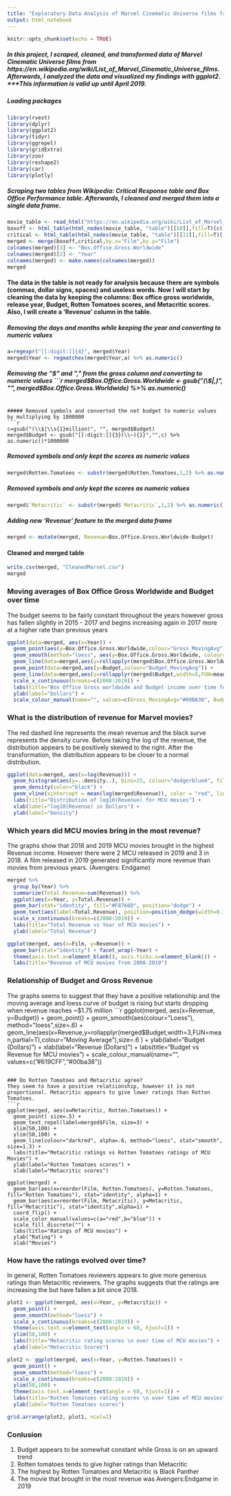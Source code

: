```yaml
---
title: "Exploratory Data Analysis of Marvel Cinematic Universe films from 2008 - 2019"
output: html_notebook
---
```


```r
knitr::opts_chunk$set(echo = TRUE)
```
##### In this project, I scraped, cleaned, and transformed data of Marvel Cinematic Universe films from https://en.wikipedia.org/wiki/List_of_Marvel_Cinematic_Universe_films. Afterwards, I analyzed the data and visualized my findings with ggplot2. ***This information is valid up until April 2019.

##### Loading packages
```r
library(rvest)
library(dplyr)
library(ggplot2)
library(tidyr)
library(ggrepel)
library(gridExtra)
library(zoo)
library(reshape2)
library(car)
library(plotly)
```


##### Scraping two tables from Wikipedia: Critical Response table and Box Office Performance table. Afterwards, I cleaned and merged them into a single data frame.
```r
movie_table <- read_html("https://en.wikipedia.org/wiki/List_of_Marvel_Cinematic_Universe_films")
boxoff <- html_table(html_nodes(movie_table, "table")[[10]],fill=T)[c(-1,-24),c(-3,-4,-6,-7,-9)] 
critical <- html_table(html_nodes(movie_table, "table")[[11]],fill=T)[-23,]
merged <- merge(boxoff,critical,by.x="Film",by.y="Film")
colnames(merged)[3] <- "Box.Office.Gross.Worldwide"
colnames(merged)[2] <- "Year"
colnames(merged) <- make.names(colnames(merged))
merged
```

#### The data in the table is not ready for analysis because there are symbols (commas, dollar signs, spaces) and useless words. Now I will start by cleaning the data by keeping the columns: Box office gross worldwide, release year, Budget, Rotten Tomatoes scores, and Metacritic scores. Also, I will create a 'Revenue' column in the table.

##### Removing the days and months while keeping the year and converting to numeric values
```r
a=regexpr("[[:digit:]]{4}", merged$Year)
merged$Year <- regmatches(merged$Year,a) %>% as.numeric() 
```

##### Removing the "$" and "," from the gross column and converting to numeric values
```r
merged$Box.Office.Gross.Worldwide <- gsub("(\\$|,)", "", merged$Box.Office.Gross.Worldwide) %>% as.numeric()
```

##### Removed symbols and converted the net budget to numeric values by multiplying by 1000000
```r
c=gsub("(\\$|\\s{1}million)", "", merged$Budget) 
merged$Budget <- gsub("[[:digit:]]{3}(\\–){1}","",c) %>% as.numeric()*1000000
```

##### Removed symbols and only kept the scores as numeric values
```r
merged$Rotten.Tomatoes <- substr(merged$Rotten.Tomatoes,1,2) %>% as.numeric()
```

##### Removed symbols and only kept the scores as numeric values
```r
merged$`Metacritic` <- substr(merged$`Metacritic`,1,2) %>% as.numeric()
```

##### Adding new 'Revenue' feature to the merged data frame
```r
merged <- mutate(merged, Revenue=Box.Office.Gross.Worldwide-Budget)
```

#### Cleaned and merged table
```r
write.csv(merged, "CleanedMarvel.csv")
merged
```

### Moving averages of Box Office Gross Worldwide and Budget over time
The budget seems to be fairly constant throughout the years however gross has fallen slightly in 2015 - 2017 and begins increasing again in 2017 more at a higher rate than previous years
```r
ggplot(data=merged, aes(x=Year)) + 
  geom_point(aes(y=Box.Office.Gross.Worldwide,colour="Gross_MovingAvg")) +
  geom_smooth(method="loess", aes(y=Box.Office.Gross.Worldwide, colour="Gross_Loess")) +
  geom_line(data=merged,aes(y=rollapplyr(merged$Box.Office.Gross.Worldwide,5,mean,partial=T),colour="Gross_MovingAvg"))  +
  geom_point(data=merged,aes(y=Budget,colour="Budget_MovingAvg")) +
  geom_line(data=merged,aes(y=rollapplyr(merged$Budget,width=5,FUN=mean,partial=T),colour="Budget_MovingAvg")) +
  scale_x_continuous(breaks=c(2008:2019)) +
  labs(title="Box Office Gross worldwide and Budget income over time for MCU movies") +
  ylab(label="Dollars") +
  scale_colour_manual(name="", values=c(Gross_MovingAvg="#00BA38", Budget_MovingAvg="#F8766D", Gross_Loess="#619CFF")) 
```

### What is the distribution of revenue for Marvel movies? 
The red dashed line represents the mean revenue and the black surve represents the density curve. Before taking the log of the revenue, the distribution appears to be positively skewed to the right. After the transformation, the distribution appears to be closer to a normal distribution.
```r
ggplot(data=merged, aes(x=log(Revenue))) + 
  geom_histogram(aes(y=..density..), bins=25, colour="dodgerblue4", fill="skyblue") +
  geom_density(color="black") +
  geom_vline(xintercept = mean(log(merged$Revenue)), color = "red", linetype = "dashed") +
  labs(title="Distribution of log10(Revenue) for MCU movies") +
  xlab(label="log10(Revenue) in Dollars") +
  ylab(label="Density")
```

### Which years did MCU movies bring in the most revenue? 
The graphs show that 2018 and 2019 MCU movies brought in the highest Revenue income. However there were 2 MCU released in 2019 and 3 in 2018. A film released in 2019 generated significantly more revenue than movies from previous years. (Avengers: Endgame)
```r
merged %>%
  group_by(Year) %>%
  summarize(Total.Revenue=sum(Revenue)) %>%
  ggplot(aes(x=Year, y=Total.Revenue)) + 
  geom_bar(stat="identity", fill="#F8766D", position="dodge") +
  geom_text(aes(label=Total.Revenue), position=position_dodge(width=0.1), size=2.3, vjust=-.25,) +
  scale_x_continuous(breaks=c(2008:2019)) +
  labs(title="Total Revenue vs Year of MCU movies") +
  ylab(label="Total Revenue")

ggplot(merged, aes(x=Film, y=Revenue)) + 
  geom_bar(stat="identity") + facet_wrap(~Year) + 
  theme(axis.text.x=element_blank(), axis.ticks.x=element_blank()) +
  labs(title="Revenue of MCU movies from 2008-2019")
```

### Relationship of Budget and Gross Revenue
The graphs seems to suggest that they have a positive relationship and the moving average and loess curve of budget is rising but starts dropping when revenue reaches ~$1.75 million
```r
ggplot(merged, aes(x=Revenue, y=Budget)) +
  geom_point() +
  geom_smooth(aes(colour="Loess"), method="loess",size=.6) +
  geom_line(aes(x=Revenue,y=rollapplyr(merged$Budget,width=3,FUN=mean,partial=T),colour="Moving Average"),size=.6 ) +
  ylab(label="Budget (Dollars)") +
  xlab(label="Revenue (Dollars)") +
  labs(title="Budget vs Revenue for MCU movies") +
  scale_colour_manual(name="", values=c("#619CFF","#00ba38"))
```

### Do Rotten Tomatoes and Metacritic agree? 
They seem to have a positive relatiionship, however it is not proportional. Metacritic appears to give lower ratings than Rotten Tomatoes.
```r
ggplot(merged, aes(x=Metacritic, Rotten.Tomatoes)) +
  geom_point( size=.5) +
  geom_text_repel(label=merged$Film, size=3) +
  xlim(50,100) +
  ylim(50,100) +
  geom_line(colour="darkred", alpha=.6, method="loess", stat="smooth", size=1.3) +
  labs(title="Metacritic ratings vs Rotten Tomatoes ratings of MCU Movies") +
  ylab(label="Rotten Tomatoes scores") +
  xlab(label="Metacritic scores")

ggplot(merged) +
  geom_bar(aes(x=reorder(Film, Rotten.Tomatoes), y=Rotten.Tomatoes, fill="Rotten Tomatoes"), stat="identity", alpha=1) +
  geom_bar(aes(x=reorder(Film, Metacritic), y=Metacritic, fill="Metacritic"), stat="identity",alpha=1) +
  coord_flip() +
  scale_color_manual(values=c(a="red",b="blue")) +
  scale_fill_discrete("") +
  labs(title="Ratings of MCU movies") +
  ylab("Rating") +
  xlab("Movies")

```

### How have the ratings evolved over time?
In general, Rotten Tomatoes reviewers appears to give more generous ratings than Metacritic reviewers. The graphs suggests that the ratings are increasing the but have fallen a bit since 2018.
```r
plot1 <- ggplot(merged, aes(x=Year, y=Metacritic)) + 
  geom_point() +
  geom_smooth(method="loess") +
  scale_x_continuous(breaks=c(2008:2019)) +
  theme(axis.text.x=element_text(angle = 60, hjust=1)) +
  ylim(50,100) +
  labs(title="Metacritic rating scores \n over time of MCU movies") +
  ylab(label="Metacritic Scores")

plot2 <- ggplot(merged, aes(x=Year, y=Rotten.Tomatoes)) + 
  geom_point() +
  geom_smooth(method="loess") +
  scale_x_continuous(breaks=c(2008:2019)) +
  ylim(50,100) +
  theme(axis.text.x=element_text(angle = 60, hjust=1)) +
  labs(title="Rotten Tomatoes rating scores \n over time of MCU movies") +
  ylab(label="Rotten Tomatoes scores")

grid.arrange(plot2, plot1, ncol=2)
```

### Conlusion
1. Budget appears to be somewhat constant while Gross is on an upward trend
2. Rotten tomatoes tends to give higher ratings than Metacritic
3. The highest by Rotten Tomatoes and Metacritic is Black Panther
4. The movie that brought in the most revenue was Avengers:Endgame in 2019

